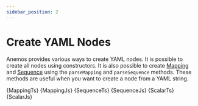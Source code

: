 ```yaml
---
sidebar_position: 2
---
```




# Create YAML Nodes

Anemos provides various ways to create YAML nodes. It is possible to create all nodes using constructors.
It is also possible to create [Mapping](./yaml-basics#mapping) and [Sequence](./yaml-basics#sequence)
using the `parseMapping` and `parseSequence` methods. These methods are useful when you want to create a node
from a YAML string.

<Tabs groupId='language'>
  <TabItem value="typescript" label="TypeScript">
    <CodeBlock language="typescript" title="mapping.ts" showLineNumbers>
        {MappingTs}
    </CodeBlock>
  </TabItem>

  <TabItem value="javascript" label="JavaScript">
    <CodeBlock language="javascript" title="mapping.js" showLineNumbers>
        {MappingJs}
    </CodeBlock>
  </TabItem>
</Tabs>

<Tabs groupId='language'>
  <TabItem value="typescript" label="TypeScript">
    <CodeBlock language="typescript" title="sequence.ts" showLineNumbers>
        {SequenceTs}
    </CodeBlock>
  </TabItem>

  <TabItem value="javascript" label="JavaScript">
    <CodeBlock language="javascript" title="sequence.js" showLineNumbers>
        {SequenceJs}
    </CodeBlock>
  </TabItem>
</Tabs>

<Tabs groupId='language'>
  <TabItem value="typescript" label="TypeScript">
    <CodeBlock language="typescript" title="scalar.ts" showLineNumbers>
        {ScalarTs}
    </CodeBlock>
  </TabItem>

  <TabItem value="javascript" label="JavaScript">
    <CodeBlock language="javascript" title="scalar.js" showLineNumbers>
        {ScalarJs}
    </CodeBlock>
  </TabItem>
</Tabs>